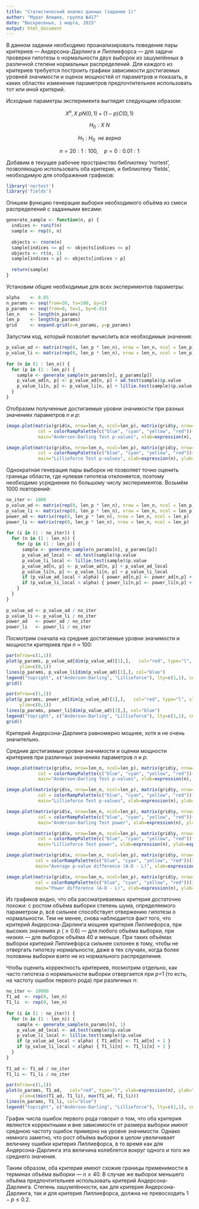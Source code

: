 ```yaml
---
title: "Статистический анализ данных (задание 1)"
author: "Мурат Апишев, группа №417"
date: "Воскресенье, 1 марта, 2015"
output: html_document
---
```


В данном задании необходимо проанализировать поведение пары критериев — Андерсона-Дарлинга и Лиллиефорса — для задачи проверки гипотезы о нормальности двух выборок из зашумлённых в различной степени нормальных распределений. Для каждого из критериев требуется построить графики зависимости достигаемых уровней значимости и оценок мощностей от параметров и показать, в каких областях изменения параметров предпочтительнее использовать тот или иной критерий.

Исходные параметры эксперимента выглядят следующим образом:


$$X^n, X ~ p N(0,1) + (1 - p) C(0, 1)$$

$$H_0: X ~ N$$

$$H_1: H_0 \:\: не \: верна$$

$$n = 20:1:100, \quad p = 0:0.01:1$$

Добавим в текущее рабочее пространство библиотеку 'nortest', позволяющую использовать оба критерия, и библиотеку 'fields', необходимую для отображения графиков:
```r
library('nortest')
library('fields')
```

Опишем функцию генерации выборки необходимого объёма из смеси распределений с заданными весами:
```r
generate_sample <- function(n, p) {
  indices <- runif(n)
  sample <- rep(0, n)
  
  objects <- rnorm(n)
  sample[indices <= p] <- objects[indices <= p]
  objects <- rt(n, 1)      
  sample[indices > p] <- objects[indices > p]  
  
  return(sample)
}
```

Установим общие необходимые для всех экспериментов параметры:
```r
alpha    <- 0.05
n_params <- seq(from=20, to=100, by=1)
p_params <- seq(from=0, to=1, by=0.01)
len_n    <- length(n_params)
len_p    <- length(p_params)
grid     <- expand.grid(x=n_params, y=p_params)
```

Запустим код, который позволит вычислить все необходимые значения:
```r
p_value_ad <- matrix(rep(0, len_p * len_n), nrow = len_n, ncol = len_p)
p_value_li <- matrix(rep(0, len_p * len_n), nrow = len_n, ncol = len_p)
  
for (n in (1 : len_n)) {
  for (p in (1 : len_p)) {
    sample <- generate_sample(n_params[n], p_params[p])
    p_value_ad[n, p] <- p_value_ad[n, p] + ad.test(sample)$p.value
    p_value_li[n, p] <- p_value_li[n, p] + lillie.test(sample)$p.value
  }
}
```

Отобразим полученные достигаемые уровни значимости при разных значениях параметров $n$ и $p$:
```r
image.plot(matrix(grid$x, nrow=len_n, ncol=len_p), matrix(grid$y, nrow=len_n, ncol=len_p), p_value_ad, 
            col = colorRampPalette(c("blue", "cyan", "yellow", "red"))(1024), 
            main="Anderson-Darling Test p-values", xlab=expression(n), ylab=expression(p))

image.plot(matrix(grid$x, nrow=len_n, ncol=len_p), matrix(grid$y, nrow=len_n, ncol=len_p), p_value_li, 
            col = colorRampPalette(c("blue", "cyan", "yellow", "red"))(1024), 
            main="Lillieforce Test p-values", xlab=expression(n), ylab=expression(p))
```

Однократная генерация пары выборок не позволяет точно оценить границы области, где нулевая гипотеза отклоняется, поэтому необходимо усреднение по большому числу экспериментов. Возьмём 1000 повторений:
```r
no_iter <- 1000
p_value_ad <- matrix(rep(0, len_p * len_n), nrow = len_n, ncol = len_p)
p_value_li <- matrix(rep(0, len_p * len_n), nrow = len_n, ncol = len_p)
power_ad <- matrix(rep(0, len_p * len_n), nrow = len_n, ncol = len_p)
power_li <- matrix(rep(0, len_p * len_n), nrow = len_n, ncol = len_p)
  
for (i in (1 : no_iter)) {
  for (n in (1 : len_n)) {
    for (p in (1 : len_p)) {
      sample <- generate_sample(n_params[n], p_params[p])
      p_value_ad_local <- ad.test(sample)$p.value
      p_value_li_local <- lillie.test(sample)$p.value
      p_value_ad[n, p] <- p_value_ad[n, p] + p_value_ad_local
      p_value_li[n, p] <- p_value_li[n, p] + p_value_li_local
      if (p_value_ad_local < alpha) { power_ad[n,p] <- power_ad[n,p] + 1 }
      if (p_value_li_local < alpha) { power_li[n,p] <- power_li[n,p] + 1 }
    }
  }
}
  
p_value_ad <- p_value_ad / no_iter
p_value_li <- p_value_li / no_iter
power_ad   <- power_ad / no_iter
power_li   <- power_li / no_iter
```
Посмотрим сначала на средние достигаемые уровни значимости и мощности критериев при $n$ = 100:
```r
par(mfrow=c(1,1))
plot(p_params, p_value_ad[dim(p_value_ad)[1],],   col="red", type="l", xlab=expression(p), ylab="Average p-value", main="", 
     ylim=c(0,1))
lines(p_params, p_value_li[dim(p_value_ad)[1],], col="blue")
legend("topright", c("Anderson-Darling", "Lillieforce"), lty=c(1,1), col=c("red", "blue"))
grid()
```
```r
par(mfrow=c(1,1))
plot(p_params, power_ad[dim(p_value_ad)[1],],   col="red", type="l", xlab=expression(p), ylab="Estimated power", main="", 
     ylim=c(0,1))
lines(p_params, power_li[dim(p_value_ad)[1],], col="blue")
legend("topright", c("Anderson-Darling", "Lillieforce"), lty=c(1,1), col=c("red", "blue"))
grid()
```

Критерий Андерсона-Дарлинга равномерно мощнее, хотя и не очень значительно.

Средние достигаемые уровни значимости и оценки мощности критериев при различных значениях параметров $n$ и $p$:
```r
image.plot(matrix(grid$x, nrow=len_n, ncol=len_p), matrix(grid$y, nrow=len_n, ncol=len_p), p_value_ad, 
            col = colorRampPalette(c("blue", "cyan", "yellow", "red"))(1024), 
            main="Anderson-Darling Test p-values", xlab=expression(n), ylab=expression(p))

image.plot(matrix(grid$x, nrow=len_n, ncol=len_p), matrix(grid$y, nrow=len_n, ncol=len_p), p_value_li, 
            col = colorRampPalette(c("blue", "cyan", "yellow", "red"))(1024), 
            main="Lillieforce Test p-values", xlab=expression(n), ylab=expression(p))
```
```r
image.plot(matrix(grid$x, nrow=len_n, ncol=len_p), matrix(grid$y, nrow=len_n, ncol=len_p), power_ad, 
            col = colorRampPalette(c("blue", "cyan", "yellow", "red"))(1024), 
            main="Anderson-Darling Test power", xlab=expression(n), ylab=expression(p))

image.plot(matrix(grid$x, nrow=len_n, ncol=len_p), matrix(grid$y, nrow=len_n, ncol=len_p), power_li, 
            col = colorRampPalette(c("blue", "cyan", "yellow", "red"))(1024), 
            main="Lillieforce Test power", xlab=expression(n), ylab=expression(p))
```
```r
image.plot(matrix(grid$x, nrow=len_n, ncol=len_p), matrix(grid$y, nrow=len_n, ncol=len_p), p_value_ad - p_value_li, 
           col = colorRampPalette(c("blue", "cyan", "yellow", "red"))(1024),
           main="Average p-value difference (A-D - L)", xlab=expression(n), ylab=expression(p))

image.plot(matrix(grid$x, nrow=len_n, ncol=len_p), matrix(grid$y, nrow=len_n, ncol=len_p), power_ad - power_li, 
           col = colorRampPalette(c("blue", "cyan", "yellow", "red"))(1024),
           main="Power difference (A-D - L)", xlab=expression(n), ylab=expression(p))
```

Из графиков видно, что оба рассматриваемых критерия достаточно похожи: с ростом объёма выборки степень шума, определяемого параметром $p$, всё сильнее способствует отвержению гипотези о нормальности. Тем не менее, снова наблюдается факт того, что критерий Андерсона-Дарлинга мощнее критерия Лиллиефорса, при высоких значениях $p$ ($\ge 0.6$) — для любого объёма выборки, при низких — для выборок объёма 40 и меньше. При таких объёмах выборки  критерий Лиллиефорса сильнее склонен в тому, чтобы не отвергать гипотезу нормальности, даже в тех случаях, когда более половины выборки взято не из нормального распределения.

Чтобы оценить корректность критериев, посмотрим отдельно, как часто гипотеза о нормальности выборки отвергается при $p$=1 (то есть, на частоту ошибок первого рода) при различных $n$:
```r
no_iter <- 10000
T1_ad  <- rep(0, len_n)
T1_li  <- rep(0, len_n)
  
for (i in (1 : no_iter)) {
  for (n in (1 : len_n)) {
    sample <- generate_sample(n_params[n], 1)
    p_value_ad_local <- ad.test(sample)$p.value
    p_value_li_local <- lillie.test(sample)$p.value
    if (p_value_ad_local < alpha) { T1_ad[n] <- T1_ad[n] + 1 }
    if (p_value_li_local < alpha) { T1_li[n] <- T1_li[n] + 1 }
  }
}
  
T1_ad <- T1_ad / no_iter
T1_li <- T1_li / no_iter

par(mfrow=c(1,1))
plot(n_params, T1_ad,   col="red", type="l", xlab=expression(n), ylab="Type I error frequency", main="", 
     ylim=c(min(T1_ad, T1_li), max(T1_ad, T1_li)))
lines(n_params, T1_li, col="blue")
legend("topright", c("Anderson-Darling", "Lillieforce"), lty=c(1,1), col=c("red", "blue")) 
```

График числа ошибок первого рода говорит о том, что оба критерия являются корректными и вне зависимости от размера выборки имеют среднюю частоту ошибок примерно на уровне значимости. Однако немного заметно, что рост объёма выборки в целом увеличивает величину ошибки критерия Лиллиефорса, в то время как для Андерсона-Дарлинга эта величина колеблется вокруг одного и того же среднего значения.

Таким образом, оба критерия имеют схожие границы применимости в терминах объёма выборки — $n \ge 40$. В случае же выборок меньшего объёма предпочтительнее использовать критерий Андерсона-Дарлинга. Степень зашумлённости, как для критерия Андерсона-Дарлинга, так и для критерия Лиллиефорса, должна не превосходить $1 - p \le 0.2$.


